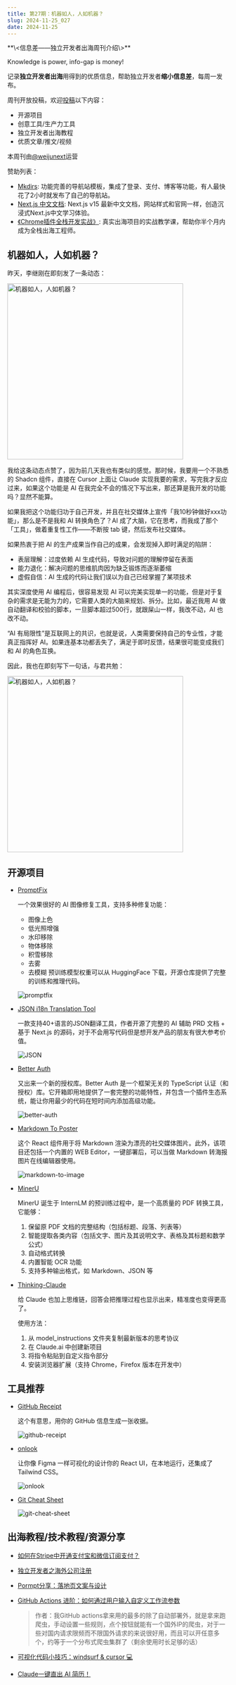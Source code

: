 ```yaml
---
title: 第27期：机器如人，人如机器？
slug: 2024-11-25_027
date: 2024-11-25
---
```


<Aside showSponsor={0}>
**\<信息差——独立开发者出海周刊介绍\>**

Knowledge is power, info-gap is money!

记录**独立开发者出海**用得到的优质信息，帮助独立开发者**缩小信息差**，每周一发布。

周刊开放投稿，欢迎[投稿](https://github.com/weijunext/gapis.money/issues)以下内容：
- 开源项目
- 创意工具/生产力工具
- 独立开发者出海教程
- 优质文章/推文/视频

本周刊由[@weijunext](https://x.com/intent/follow?screen_name=weijunext)运营


赞助列表：
- [Mkdirs](https://mkdirs.com/): 功能完善的导航站模板，集成了登录、支付、博客等功能，有人最快花了2小时就发布了自己的导航站。
- [Next.js 中文文档](https://nextjscn.org/docs?utm_source=gapis.money): Next.js v15 最新中文文档，网站样式和官网一样，创造沉浸式Next.js中文学习体验。
- [《Chrome插件全栈开发实战》](https://xiaobot.net/p/ship-ph-copilot?refer=1e5db497-8ed5-461b-af85-e71cb80e3787): 真实出海项目的实战教学课，帮助你半个月内成为全栈出海工程师。
</Aside>

## 机器如人，人如机器？

昨天，李继刚在即刻发了一条动态：

<img src="/assets/027/ljg.webp" alt="机器如人，人如机器？" width="400px" className="rounded border-4 border-main" />

我给这条动态点赞了，因为前几天我也有类似的感觉。那时候，我要用一个不熟悉的 Shadcn 组件，直接在 Cursor 上面让 Claude 实现我要的需求，写完我才反应过来，如果这个功能是 AI 在我完全不会的情况下写出来，那还算是我开发的功能吗？显然不能算。

如果我把这个功能归功于自己开发，并且在社交媒体上宣传「我10秒钟做好xxx功能」，那么是不是我和 AI 转换角色了？AI 成了大脑，它在思考，而我成了那个「工具」，做着重复性工作——不断按 tab 键，然后发布社交媒体。

如果热衷于把 AI 的生产成果当作自己的成果，会发现掉入即时满足的陷阱：
- 表层理解：过度依赖 AI 生成代码，导致对问题的理解停留在表面
- 能力退化：解决问题的思维肌肉因为缺乏锻炼而逐渐萎缩
- 虚假自信：AI 生成的代码让我们误以为自己已经掌握了某项技术

其实深度使用 AI 编程后，很容易发现 AI 可以完美实现单一的功能，但是对于复杂的需求是无能为力的，它需要人类的大脑来规划、拆分。比如，最近我用 AI 做自动翻译和校验的脚本，一旦脚本超过500行，就跟屎山一样，我改不动，AI 也改不动。

“AI 有局限性”是互联网上的共识，也就是说，人类需要保持自己的专业性，才能真正指挥好 AI。如果连基本功都丢失了，满足于即时反馈，结果很可能变成我们和 AI 的角色互换。

因此，我也在即刻写下一句话，与君共勉：

<img src="/assets/027/cp.webp" alt="机器如人，人如机器？" width="400px" className="rounded border-4 border-main" />

## 开源项目

- [PromptFix](https://github.com/yeates/PromptFix)

  一个效果很好的 AI 图像修复工具，支持多种修复功能：
    - 图像上色
    - 低光照增强
    - 水印移除
    - 物体移除
    - 积雪移除
    - 去雾
    - 去模糊
  预训练模型权重可以从 HuggingFace 下载，开源仓库提供了完整的训练和推理代码。

  ![promptfix](/assets/027/promptfix.gif)

- [JSON i18n Translation Tool](https://github.com/ViggoZ/json-translate)

  一款支持40+语言的JSON翻译工具，作者开源了完整的 AI 辅助 PRD 文档 + 基于 Next.js 的源码，对于不会用写代码但是想开发产品的朋友有很大参考价值。

  ![JSON](/assets/027/json-translator.webp)

- [Better Auth](https://github.com/better-auth/better-auth)

  又出来一个新的授权库。Better Auth 是一个框架无关的 TypeScript 认证（和授权）库。它开箱即用地提供了一套完整的功能特性，并包含一个插件生态系统，能让你用最少的代码在短时间内添加高级功能。

  ![better-auth](/assets/027/better-auth.webp)

- [Markdown To Poster](https://github.com/gcui-art/markdown-to-image)

  这个 React 组件用于将 Markdown 渲染为漂亮的社交媒体图片。此外，该项目还包括一个内置的 WEB Editor，一键部署后，可以当做 Markdown 转海报图片在线编辑器使用。

  ![markdown-to-image](/assets/027/markdown-to-image.webp)

- [MinerU](https://github.com/opendatalab/MinerU)

  MinerU 诞生于 InternLM 的预训练过程中，是一个高质量的 PDF 转换工具，它能够：
    1. 保留原 PDF 文档的完整结构（包括标题、段落、列表等）
    2. 智能提取各类内容（包括文字、图片及其说明文字、表格及其标题和数学公式）
    3. 自动格式转换
    4. 内置智能 OCR 功能
    5. 支持多种输出格式，如 Markdown、JSON 等

- [Thinking-Claude](https://github.com/richards199999/Thinking-Claude)

  给 Claude 也加上思维链，回答会把推理过程也显示出来，精准度也变得更高了。

  使用方法：
    1. 从 model_instructions 文件夹复制最新版本的思考协议
    2. 在 Claude.ai 中创建新项目
    3. 将指令粘贴到自定义指令部分
    4. 安装浏览器扩展（支持 Chrome，Firefox 版本在开发中）


## 工具推荐

- [GitHub Receipt](https://gitreceipt.vercel.app/)

  这个有意思，用你的 GitHub 信息生成一张收据。

  ![github-receipt](/assets/027/github-receipt.webp)

- [onlook](https://onlook.dev/)

  让你像 Figma 一样可视化的设计你的 React UI，在本地运行，还集成了Tailwind CSS。

  ![onlook](/assets/027/onlook.webp)

- [Git Cheat Sheet](https://wizardzines.com/git-cheat-sheet.pdf)

  ![git-cheat-sheet](/assets/027/git-cheat-sheet.webp)


## 出海教程/技术教程/资源分享

- [如何在Stripe中开通支付宝和微信订阅支付？](https://zhuanlan.zhihu.com/p/5399191484)

- [独立开发者之海外公司注册](https://meepo.me/du-li-kai-fa-zhe-zhi-hai-wai-gong-si-zhu-ce/)

- [Pormpt分享：落地页文案与设计](https://m.okjike.com/originalPosts/67395d108dc13469670b348b)

- [GitHub Actions 进阶：如何通过用户输入自定义工作流参数](https://blog.axiaoxin.com/post/dynamic-parameters-in-github-actions/)

  > 作者：我GitHub actions拿来用的最多的除了自动部署外，就是拿来跑爬虫，手动设置一些规则，点个按钮就能有一个国外IP的爬虫，对于一些对国内请求限频而不限国外请求的来说很好用，而且可以开任意多个，约等于一个分布式爬虫集群了（剩余使用时长足够的话）

- [可视化代码小技巧：windsurf & cursor 💻](https://x.com/linearuncle/status/1859030244633858329)

- [Claude一键直出 AI 简历！](https://mp.weixin.qq.com/s/IdMpz2DIWM1g1b3CJxgISA)
